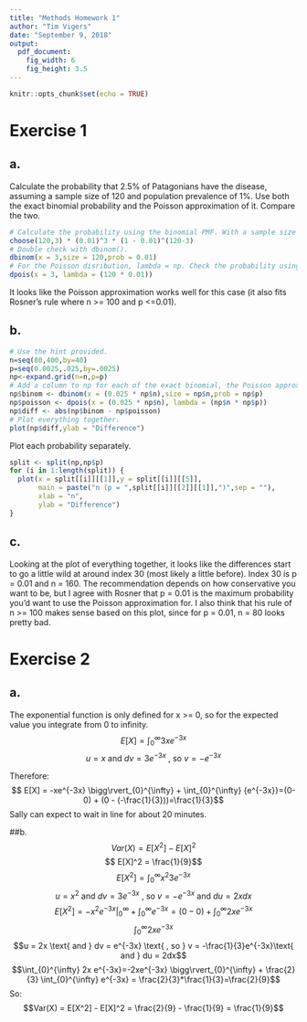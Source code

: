 ```yaml
---
title: "Methods Homework 1"
author: "Tim Vigers"
date: "September 9, 2018"
output:
  pdf_document:
    fig_width: 6
    fig_height: 3.5
---
```


```r
knitr::opts_chunk$set(echo = TRUE)
```
# Exercise 1

## a. 
Calculate the probability that 2.5% of Patagonians have the disease, assuming a sample size of 120 and population prevalence of 1%. Use both the exact binomial probability and the Poisson approximation of it. Compare the two.
```r
# Calculate the probability using the binomial PMF. With a sample size 120, 2.5% is equal to three cases.
choose(120,3) * (0.01)^3 * (1 - 0.01)^(120-3)
# Double check with dbinom().
dbinom(x = 3,size = 120,prob = 0.01)
# For the Poisson disribution, lambda = np. Check the probability using dpois().
dpois(x = 3, lambda = (120 * 0.01))
```

It looks like the Poisson approximation works well for this case (it also fits Rosner's rule where n >= 100 and p <=0.01).
\pagebreak

## b.
 
```r
# Use the hint provided.
n=seq(80,400,by=40)
p=seq(0.0025,.025,by=.0025)
np<-expand.grid(n=n,p=p)
# Add a column to np for each of the exact binomial, the Poisson approximation of the binomial, and the difference between the two.
np$binom <- dbinom(x = (0.025 * np$n),size = np$n,prob = np$p)
np$poisson <- dpois(x = (0.025 * np$n), lambda = (np$n * np$p))
np$diff <- abs(np$binom - np$poisson)
# Plot everything together.
plot(np$diff,ylab = "Difference")
```
\pagebreak

Plot each probability separately.

```r
split <- split(np,np$p)
for (i in 1:length(split)) {
  plot(x = split[[i]][[1]],y = split[[i]][[5]], 
       main = paste("n (p = ",split[[i]][[2]][[1]],")",sep = ""),
       xlab = "n",
       ylab = "Difference")
}
```
\pagebreak

## c. 
Looking at the plot of everything together, it looks like the differences start to go a little wild at around index 30 (most likely a little before). Index 30 is p = 0.01 and n = 160. The recommendation depends on how conservative you want to be, but I agree with Rosner that p = 0.01 is the maximum probability you'd want to use the Poisson approximation for. I also think that his rule of n >= 100 makes sense based on this plot, since for p = 0.01, n = 80 looks pretty bad. 

# Exercise 2
## a. 
The exponential function is only defined for x >= 0, so for the expected value you integrate from 0 to infinity. 
$$E[X] = \int_{0}^{\infty} {3xe^{-3x}} $$
$$u = x \text{ and } dv = 3e^{-3x} \text{ , so } v = -e^{-3x}$$

Therefore:
$$ E[X] = -xe^{-3x} \bigg\rvert_{0}^{\infty} + \int_{0}^{\infty} {e^{-3x}}=(0-0) + (0 - (-\frac{1}{3}))=\frac{1}{3}$$
Sally can expect to wait in line for about 20 minutes.

##b. 
$$  Var(X) = E[X^2] - E[X]^2 $$
$$ E[X]^2 = \frac{1}{9}$$
$$ E[X^2] = \int_{0}^{\infty}x^2 3e^{-3x}$$
$$u = x^2 \text{ and } dv = 3e^{-3x} \text{ , so } v = -e^{-3x} \text{ and } du = 2xdx$$
$$E[X^2] = -x^2e^{-3x} \bigg\rvert_{0}^{\infty} + \int_{0}^{\infty} {e^{-3x}}=(0-0) + \int_{0}^{\infty} 2x e^{-3x}$$
$$\int_{0}^{\infty} 2x e^{-3x} $$
$$u = 2x \text{ and } dv = e^{-3x} \text{ , so } v = -\frac{1}{3}e^{-3x}\text{ and } du = 2dx$$
$$\int_{0}^{\infty} 2x e^{-3x}=-2xe^{-3x} \bigg\rvert_{0}^{\infty} + \frac{2}{3} \int_{0}^{\infty} e^{-3x} = \frac{2}{3}*\frac{1}{3}=\frac{2}{9}$$
So:
$$Var(X) = E[X^2] - E[X]^2 = \frac{2}{9} - \frac{1}{9} = \frac{1}{9}$$